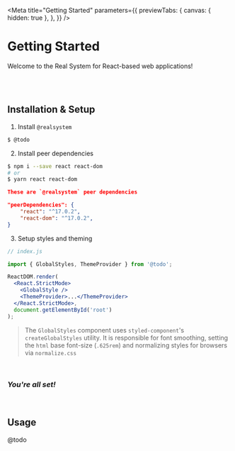 

<Meta
  title="Getting Started"
  parameters={{
    previewTabs: {
      canvas: { hidden: true },
    },
  }}
/>

# Getting Started

Welcome to the Real System for React-based web applications!

<br />
<br />

## Installation & Setup

1. Install `@realsystem`

```bash
$ @todo
```

2. Install peer dependencies

```bash
$ npm i --save react react-dom
# or
$ yarn react react-dom
```

```json copy=false
These are `@realsystem` peer dependencies

"peerDependencies": {
    "react": "^17.0.2",
    "react-dom": "^17.0.2",
}
```

3. Setup styles and theming

```jsx
// index.js

import { GlobalStyles, ThemeProvider } from '@todo';

ReactDOM.render(
  <React.StrictMode>
    <GlobalStyle />
    <ThemeProvider>...</ThemeProvider>
  </React.StrictMode>,
  document.getElementById('root')
);
```

> The `GlobalStyles` component uses `styled-component`'s `createGlobalStyles` utility. It is responsible for font smoothing, setting the `html` base font-size (`.625rem`) and normalizing styles for browsers via `normalize.css`

<br />

### _**You're all set!**_

<br />

## Usage

@todo
